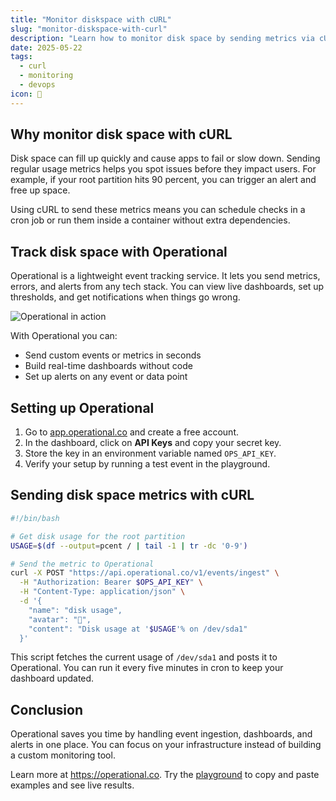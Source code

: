 ```yaml
---
title: "Monitor diskspace with cURL"
slug: "monitor-diskspace-with-curl"
description: "Learn how to monitor disk space by sending metrics via cURL to Operational for alerts and real-time dashboards."
date: 2025-05-22
tags:
  - curl
  - monitoring
  - devops
icon: 💽
---
```


## Why monitor disk space with cURL

Disk space can fill up quickly and cause apps to fail or slow down. Sending regular usage metrics helps you spot issues before they impact users. For example, if your root partition hits 90 percent, you can trigger an alert and free up space.

Using cURL to send these metrics means you can schedule checks in a cron job or run them inside a container without extra dependencies.

## Track disk space with Operational

Operational is a lightweight event tracking service. It lets you send metrics, errors, and alerts from any tech stack. You can view live dashboards, set up thresholds, and get notifications when things go wrong.

![Operational in action](https://operational.co/images/misc/ops-usage.jpg)

With Operational you can:

- Send custom events or metrics in seconds
- Build real-time dashboards without code
- Set up alerts on any event or data point

## Setting up Operational

1. Go to [app.operational.co](https://app.operational.co) and create a free account.
2. In the dashboard, click on **API Keys** and copy your secret key.
3. Store the key in an environment variable named `OPS_API_KEY`.
4. Verify your setup by running a test event in the playground.

## Sending disk space metrics with cURL

```bash
#!/bin/bash

# Get disk usage for the root partition
USAGE=$(df --output=pcent / | tail -1 | tr -dc '0-9')

# Send the metric to Operational
curl -X POST "https://api.operational.co/v1/events/ingest" \
  -H "Authorization: Bearer $OPS_API_KEY" \
  -H "Content-Type: application/json" \
  -d '{
    "name": "disk usage",
    "avatar": "💽",
    "content": "Disk usage at '$USAGE'% on /dev/sda1"
  }'
```

This script fetches the current usage of `/dev/sda1` and posts it to Operational. You can run it every five minutes in cron to keep your dashboard updated.

## Conclusion

Operational saves you time by handling event ingestion, dashboards, and alerts in one place. You can focus on your infrastructure instead of building a custom monitoring tool.

Learn more at https://operational.co. Try the [playground](https://operational.co/playground) to copy and paste examples and see live results.
